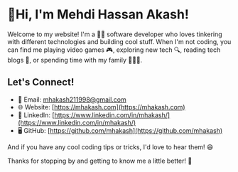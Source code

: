 # 👋Hi, I'm Mehdi Hassan Akash!

Welcome to my website! I'm a 🧑‍💻 software developer who loves tinkering with different technologies and building cool stuff. When I'm not coding, you can find me playing video games 🎮, exploring new tech 🔍, reading tech blogs 📖, or spending time with my family 👨‍👩‍👧.

## Let's Connect!

- 📧 Email: [mhakash211998@gmail.com](mailto:mhakash211998@gmail.com)
- 🌐 Website: [https://mhakash.com](https://mhakash.com)
- 👥 LinkedIn: [https://www.linkedin.com/in/mhakash/](https://www.linkedin.com/in/mhakash/)
- 🖥️ GitHub: [https://github.com/mhakash](https://github.com/mhakash)

And if you have any cool coding tips or tricks, I'd love to hear them! 😄

Thanks for stopping by and getting to know me a little better! 🚀
